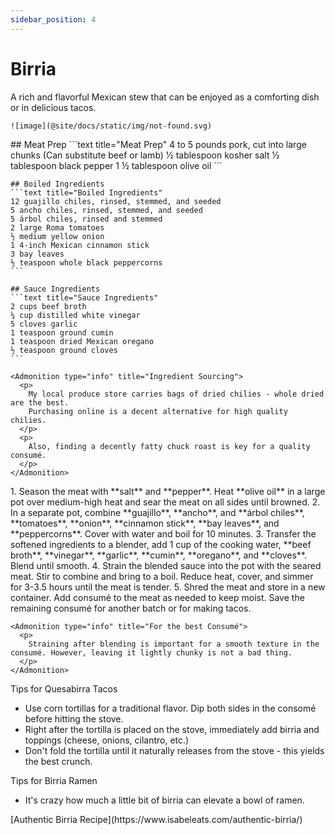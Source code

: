 ```yaml
---
sidebar_position: 4
---
```



# Birria

<Tabs>
  <TabItem value="photos" label="Photos" default>
    A rich and flavorful Mexican stew that can be enjoyed as a comforting dish or in delicious tacos.
    
    ![image](@site/docs/static/img/not-found.svg)
  </TabItem>

  <TabItem value="ingredients" label="Ingredients">
    ## Meat Prep
    ```text title="Meat Prep"
    4 to 5 pounds pork, cut into large chunks (Can substitute beef or lamb)
    ½ tablespoon kosher salt
    ½ tablespoon black pepper
    1 ½ tablespoon olive oil
    ```

    ## Boiled Ingredients
    ```text title="Boiled Ingredients"
    12 guajillo chiles, rinsed, stemmed, and seeded
    5 ancho chiles, rinsed, stemmed, and seeded
    5 árbol chiles, rinsed and stemmed
    2 large Roma tomatoes
    ½ medium yellow onion
    1 4-inch Mexican cinnamon stick
    3 bay leaves
    ½ teaspoon whole black peppercorns
    ```

    ## Sauce Ingredients
    ```text title="Sauce Ingredients"
    2 cups beef broth
    ¼ cup distilled white vinegar
    5 cloves garlic
    1 teaspoon ground cumin
    1 teaspoon dried Mexican oregano
    ½ teaspoon ground cloves
    ```

    <Admonition type="info" title="Ingredient Sourcing">
      <p>
        My local produce store carries bags of dried chilies - whole dried are the best. 
        Purchasing online is a decent alternative for high quality chilies.
      </p>
      <p>
        Also, finding a decently fatty chuck roast is key for a quality consumé. 
      </p>
    </Admonition>
  </TabItem>

  <TabItem value="instructions" label="Instructions">
    1. Season the meat with **salt** and **pepper**. Heat **olive oil** in a large pot over medium-high heat and sear the meat on all sides until browned.
    2. In a separate pot, combine **guajillo**, **ancho**, and **árbol chiles**, **tomatoes**, **onion**, **cinnamon stick**, **bay leaves**, and **peppercorns**. Cover with water and boil for 10 minutes.
    3. Transfer the softened ingredients to a blender, add 1 cup of the cooking water, **beef broth**, **vinegar**, **garlic**, **cumin**, **oregano**, and **cloves**. Blend until smooth.
    4. Strain the blended sauce into the pot with the seared meat. Stir to combine and bring to a boil. Reduce heat, cover, and simmer for 3-3.5 hours until the meat is tender.
    5. Shred the meat and store in a new container. Add consumé to the meat as needed to keep moist. Save the remaining consumé for another batch or for making tacos.

    <Admonition type="info" title="For the best Consumé">
      <p>
        Straining after blending is important for a smooth texture in the consumé. However, leaving it lightly chunky is not a bad thing.
      </p>
    </Admonition>
  </TabItem>

  <TabItem value="uses" label="Birria Uses">
    <p>Tips for Quesabirra Tacos</p>
    <ul>
      <li>Use corn tortillas for a traditional flavor. Dip both sides in the consomé before hitting the stove.</li>
      <li>Right after the tortilla is placed on the stove, immediately add birria and toppings (cheese, onions, cilantro, etc.)</li>
      <li>Don't fold the tortilla until it naturally releases from the stove - this yields the best crunch.</li>
    </ul>
    <p>Tips for Birria Ramen</p>
    <ul>
      <li>It's crazy how much a little bit of birria can elevate a bowl of ramen.</li>
    </ul>
  </TabItem>

  <TabItem value="references" label="References">
    [Authentic Birria Recipe](https://www.isabeleats.com/authentic-birria/)
  </TabItem>
</Tabs>
